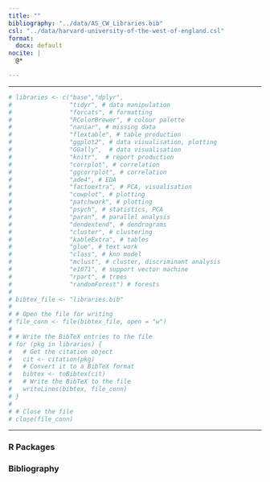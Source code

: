```yaml
---
title: ""
bibliography: "../data/AS_CW_Libraries.bib"
csl: "../data/harvard-university-of-the-west-of-england.csl"
format: 
  docx: default
nocite: |
  @*

---
```


------------------------------------------------------------------------

```r
# libraries <- c("base","dplyr", 
#                "tidyr", # data manipulation
#                "forcats", # formatting
#                "RColorBrewer", # colour palette
#                "naniar", # missing data
#                "flextable", # table production
#                "ggplot2", # data visualisation, plotting
#                "GGally",  # data visualisation
#                "knitr",  # report production
#                "corrplot", # correlation
#                "ggcorrplot", # correlation
#                "ade4", # EDA
#                "factoextra", # PCA, visualisation
#                "cowplot", # plotting
#                "patchwork", # plotting
#                "psych", # statistics, PCA
#                "paran", # parallel analysis
#                "dendextend", # dendrograms
#                "cluster", # clustering
#                "kableExtra", # tables
#                "glue", # text work
#                "class", # knn model
#                "mclust", # cluster, discriminant analysis
#                "e1071", # support vector machine
#                "rpart", # trees
#                "randomForest") # forests 
# 
# bibtex_file <- "libraries.bib"
# 
# # Open the file for writing
# file_conn <- file(bibtex_file, open = "w")
# 
# # Write the BibTeX entries to the file
# for (pkg in libraries) {
#   # Get the citation object
#   cit <- citation(pkg)
#   # Convert it to a BibTeX format
#   bibtex <- toBibtex(cit)
#   # Write the BibTeX to the file
#   writeLines(bibtex, file_conn)
# }
# 
# # Close the file
# close(file_conn)
```

------------------------------------------------------------------------





### R Packages

### Bibliography

<!-- [@brownChoosingRightType; @blankersMissingDataApproaches2010; @changGraphicsCookbook2nd; @ComposerPlots; @dimensio; @fraleyModelBasedClusteringDiscriminant2002; @freedman; @freedman2022; @ghoshOptimumChoiceNearest2006; @gohelFlextableFunctionsTabular2023; @grolemundDataScience2017; @hayton2004; @jamesIntroductionStatisticalLearning2013; @osborneWhatRotatingExploratory; @pearlCausalityModelsReasoning2000; @revellePsychProceduresPsychological2022; @riedererMarkdownCookbook; @shahidComparisonDistanceMeasures2009; @shlensTutorialPrincipalComponent2014; @sterneMultipleImputationMissing2009; @wickhamGgplot2CreateElegant2022a; @wilke; @wilkeFundamentalsDataVisualization] -->
